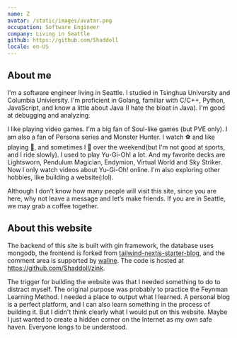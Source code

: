 ```yaml
---
name: Z
avatar: /static/images/avatar.png
occupation: Software Engineer
company: Living in Seattle 
github: https://github.com/Shaddoll
locale: en-US
---
```

## About me

I'm a software engineer living in Seattle. I studied in Tsinghua University and Columbia Univiersity. I'm proficient in Golang, familiar with C/C++, Python, JavaScript, and know a little about Java (I hate the bloat in Java). I'm good at debugging and analyzing. 

I like playing video games. I'm a big fan of Soul-like games (but PVE only). I am also a fan of Persona series and Monster Hunter. I watch ⚽️ and like playing 🎱, and sometimes I 🚴 over the weekend(but I'm not good at sports, and I ride slowly). I used to play Yu-Gi-Oh! a lot. And my favorite decks are Lightsworn, Pendulum Magician, Endymion, Virtual World and Sky Striker. Now I only watch videos about Yu-Gi-Oh! online. I'm also exploring other hobbies, like building a website(:lol).

Although I don’t know how many people will visit this site, since you are here, why not leave a message and let’s make friends. If you are in Seattle, we may grab a coffee together.

## About this website 

The backend of this site is built with gin framework, the database uses mongodb, the frontend is forked from [tailwind-nextjs-starter-blog](https://github.com/timlrx/tailwind-nextjs-starter-blog), and the comment area is supported by [waline](https://waline.js.org/). The code is hosted at https://github.com/Shaddoll/zink.

The trigger for building the website was that I needed something to do to distract myself. The original purpose was probably to practice the Feynman Learning Method. I needed a place to output what I learned. A personal blog is a perfect platform, and I can also learn something in the process of building it. But I didn't think clearly what I would put on this website. Maybe I just wanted to create a hidden corner on the Internet as my own safe haven. Everyone longs to be understood.